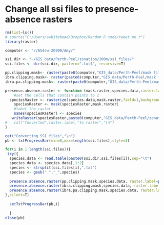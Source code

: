 Change all ssi files to presence-absence rasters
========================================================

```r
rm(list=ls())
# source("C:/Users/awhitehead/Dropbox/Random R code/tweet me.r")
library(raster)

computer <- "//654cw-20990/Amy/"

ssi.dir <- "~/GIS_data/Perth-Peel/zonation/100m/ssi_files/" 
ssi.files <- dir(ssi.dir, pattern=".txt$", recursive=T)

pp.clipping.mask<- raster(paste0(computer,"GIS_data/Perth-Peel/mask files/perth.clipping.mask.tif"))
ibra.clipping.mask<- raster(paste0(computer,"GIS_data/Perth-Peel/mask files/ibra.clipping.mask.tif"))
ibra.pa.clipping.mask<- raster(paste0(computer,"GIS_data/Perth-Peel/mask files/ibra.pa.clipping.mask.tif"))

```

```r

presence.absence.raster <- function (mask.raster,species.data,raster.label="") {
    #set the cells that contain points to 1
  speciesRaster <- rasterize(species.data,mask.raster,field=1,background=0)
    speciesRaster <- mask(speciesRaster,mask.raster)
    #label the raster
    names(speciesRaster) <- species
   writeRaster(speciesRaster,paste0(computer,"GIS_data/Perth-Peel/zonation/100m/",raster.label,".tif"), format="GTiff",overwrite=T)
#   cat("Converted",raster.label,"to raster","\n")
}

```

```r
cat("Converting SSI files","\n")
pb <- txtProgressBar(min=0,max=length(ssi.files),style=3)

for(i in 1:length(ssi.files)){
 try({ 
  species.data <- read.table(paste0(ssi.dir,ssi.files[i]),sep="\t")
  species.data <- species.data[,1:2]
  species <- strsplit(ssi.files[i],".txt")
  species <- gsub(" ","_",species)
  
  presence.absence.raster(pp.clipping.mask,species.data, raster.label=paste0("PP/",species,"_SSI.PP"))
  presence.absence.raster(ibra.clipping.mask,species.data, raster.label=paste0("IBRA/",species,"_SSI.IBRA"))
  presence.absence.raster(ibra.pa.clipping.mask,species.data, raster.label=paste0("IBRA/",species,"_SSI.IBRA.PA"))
},silent=T)
  
  setTxtProgressBar(pb,i)
  
  }
close(pb)

```
